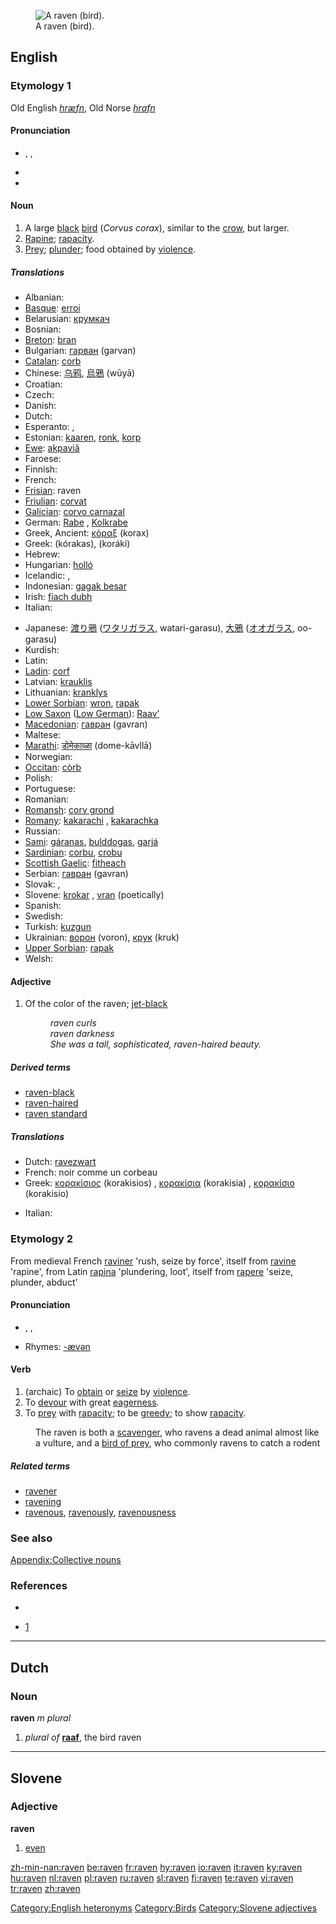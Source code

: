 {{see|Raven}}
{{wikipedia}}
[[Image:The Raven.jpg|thumb|right|A raven (bird).]]
==English==

===Etymology 1===
Old English ''[[hræfn]]'', Old Norse ''[[hrafn]]''

====Pronunciation====
* {{AHD|rāʹvən}}, {{IPA|/ˈreɪvən/}}, {{SAMPA|/"reIv@n/}}
* {{audio|en-us-raven.ogg|Audio (US)}}
* {{rhymes|eɪvən}}

====Noun====
{{en-noun}}

# A large [[black]] [[bird]] (''Corvus corax''), similar to the [[crow]], but larger.
# [[rapine|Rapine]]; [[rapacity]].
# [[Prey]]; [[plunder]]; food obtained by [[violence]].

=====Translations=====
{{trans-top|bird}}
* Albanian: {{t-|sq|korb|m|xs=Albanian}}
* [[Basque]]: [[erroi]]
* Belarusian: [[крумкач]]
* Bosnian: {{t-|bs|gavran|m}}
* [[Breton]]: [[bran]] {{m}}
* Bulgarian: [[гарван]] (garvan)
* [[Catalan]]: [[corb]] {{m}}
* Chinese: [[乌鸦]], [[烏鴉]] (wūyā)
* Croatian: {{t-|hr|gavran}}
* Czech: {{t+|cs|krkavec}}
* Danish: {{t-|da|ravn}}
* Dutch: {{t+|nl|raaf|m}}
* Esperanto: {{t-|eo|korvo|xs=Esperanto}}, {{t-|eo|korako|xs=Esperanto}}
* Estonian: [[kaaren]], [[ronk]], [[korp]]
* [[Ewe]]: [[akpaviã]]
* Faroese: {{t+|fo|ravnur|xs=Faroese}}
* Finnish: {{t+|fi|korppi}}
* French: {{t|fr|corbeau|m}}
* [[Frisian]]: raven
* [[Friulian]]: [[corvat]]
* [[Galician]]: [[corvo carnazal]]
* German: [[Rabe]] {{m}}, [[Kolkrabe]] {{m}}
* Greek, Ancient: [[κόραξ]] (korax) {{m}}
* Greek: {{t|el|κόρακας|m|sc=Grek}} (kórakas), {{t|el|κοράκι|n|sc=Grek}} (koráki)
* Hebrew: {{t-|he|עורב|sc=Hebr}}
* Hungarian: [[holló]]
* Icelandic: {{t+|is|hrafn}}, {{t-|is|krummi}}
* Indonesian: [[gagak besar]]
* Irish: [[fiach dubh]]
* Italian: {{t+|it|corvo|m}}
{{trans-mid}}
* Japanese: [[渡り鴉]] ([[ワタリガラス]], watari-garasu), [[大鴉]] ([[オオガラス]], oo-garasu)
* Kurdish: {{KUchar|[[داڵ]]}}
* Latin: {{t-|la|corvus|m}}
* [[Ladin]]: [[corf]]
* Latvian: [[krauklis]]
* Lithuanian: [[kranklys]] {{m}}
* [[Lower Sorbian]]: [[wron]], [[rapak]]
* [[Low Saxon]] ([[Low German]]): [[Raav’]] {{m}}
* [[Macedonian]]: [[гавран]] (gavran)
* Maltese: {{t-|mt|għarab|xs=Maltese}}
* [[Marathi]]: [[डोमेकाव्ळा]] (dome-kāvllā)
* Norwegian: {{t-|no|ravn}}
* [[Occitan]]: [[còrb]]
* Polish: {{t+|pl|kruk|m}}
* Portuguese: {{t+|pt|corvo|m}}
* Romanian: {{t+|ro|corb}}
* [[Romansh]]: [[corv grond]]
* [[Romany]]: [[kakarachi]] {{m}}, [[kakarachka]] {{f}}
* Russian: {{t+|ru|ворон|m|tr=voron|sc=Cyrl}}
* [[Sami]]: [[gáranas]], [[bulddogas]], [[garjá]]
* [[Sardinian]]: [[corbu]], [[crobu]] {{m}}
* [[Scottish Gaelic]]: [[fitheach]] {{m}}
* Serbian: [[гавран]] (gavran)
* Slovak: {{t-|sk|havran|m}}, {{t-|sk|krkavec|m}}
* Slovene: [[krokar]] {{m}}, [[vran]] {{m}} (poetically)
* Spanish: {{t+|es|cuervo|m}}
* Swedish: {{t-|sv|korp}}
* Turkish: [[kuzgun]]
* Ukrainian: [[ворон]] (voron), [[крук]] (kruk)
* [[Upper Sorbian]]: [[rapak]]
* Welsh: {{t-|cy|cigfran|xs=Welsh}}
{{trans-bottom}}

{{trans-top|rapine; rapacity}}
{{trans-mid}}
{{trans-bottom}}

{{trans-top|prey; plunder; food obtained by violence}}
{{trans-mid}}
{{trans-bottom}}

====Adjective====
{{en-adj|-}}

# Of the color of the raven; [[jet-black]]
#: ''raven curls''
#: ''raven darkness''
#: ''She was a tall, sophisticated, raven-haired beauty.''

=====Derived terms=====
* [[raven-black]]
* [[raven-haired]]
* [[raven standard]]

=====Translations=====
{{trans-top|of the color of the raven; jet-black}}
* Dutch: [[ravezwart]]
* French: noir comme un corbeau
* Greek: [[κορακίσιος]] (korakisios) {{m}}, [[κορακίσια]] (korakisia) {{f}}, [[κορακίσιο]] (korakisio) {{n}}
{{trans-mid}}
* Italian: {{t-|it|corvino}}
{{trans-bottom}}

===Etymology 2===
From medieval French [[raviner]] 'rush, seize by force', itself from [[ravine]] 'rapine', from Latin [[rapina]] 'plundering, loot', itself from [[rapere]] 'seize, plunder, abduct'

====Pronunciation====
* {{AHD|răvʹən}}, {{IPA|/ˈrævən/}}, {{SAMPA|/"r{v@n/}}
* Rhymes: [[Rhymes:English:-ævən|-ævən]]

====Verb====
{{en-verb}}

# (archaic) To [[obtain]] or [[seize]] by [[violence]].
# To [[devour]] with great [[eagerness]].
# To [[prey]] with [[rapacity]]; to be [[greedy]]; to show [[rapacity]].
: The raven is both a [[scavenger]], who ravens a dead animal almost like a vulture, and a [[bird of prey]], who commonly ravens to catch a rodent

=====Related terms=====
* [[ravener]]
* [[ravening]]
* [[ravenous]], [[ravenously]], [[ravenousness]]

===See also===
[[Appendix:Collective nouns]]

===References===
* {{Websters}}
* {{EtymOnLine}} [http://www.etymonline.com/index.php?search=raven&searchmode=none]

[[Category:English heteronyms]]

----

==Dutch==

===Noun===
'''raven''' ''m plural''

# ''plural of'' '''[[raaf]]''', the bird raven

----

==Slovene==

===Adjective===
'''raven'''

# [[even]]

[[Category:Birds]]
[[Category:Slovene adjectives]]

[[zh-min-nan:raven]]
[[be:raven]]
[[fr:raven]]
[[hy:raven]]
[[io:raven]]
[[it:raven]]
[[ky:raven]]
[[hu:raven]]
[[nl:raven]]
[[pl:raven]]
[[ru:raven]]
[[sl:raven]]
[[fi:raven]]
[[te:raven]]
[[vi:raven]]
[[tr:raven]]
[[zh:raven]]